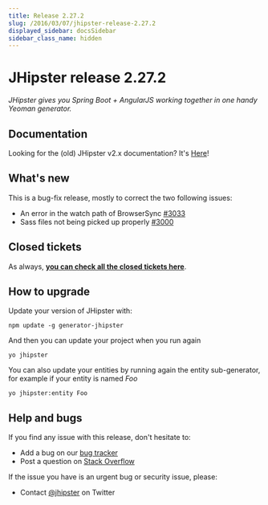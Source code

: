 ```yaml
---
title: Release 2.27.2
slug: /2016/03/07/jhipster-release-2.27.2
displayed_sidebar: docsSidebar
sidebar_class_name: hidden
---
```


JHipster release 2.27.2
==================

*JHipster gives you Spring Boot + AngularJS working together in one handy Yeoman generator.*

Documentation
----------

Looking for the (old) JHipster v2.x documentation? It's [Here](/documentation-archive)!

What's new
----------

This is a bug-fix release, mostly to correct the two following issues:

- An error in the watch path of BrowserSync [#3033](https://github.com/jhipster/generator-jhipster/pull/3033)
- Sass files not being picked up properly [#3000](https://github.com/jhipster/generator-jhipster/issues/3000)

Closed tickets
------------

As always, __[you can check all the closed tickets here](https://github.com/jhipster/generator-jhipster/issues?q=milestone%3A2.27.2+is%3Aclosed)__.

How to upgrade
------------

Update your version of JHipster with:

```
npm update -g generator-jhipster
```

And then you can update your project when you run again

```
yo jhipster
```

You can also update your entities by running again the entity sub-generator, for example if your entity is named _Foo_

```
yo jhipster:entity Foo
```

Help and bugs
--------------

If you find any issue with this release, don't hesitate to:

- Add a bug on our [bug tracker](https://github.com/jhipster/generator-jhipster/issues?state=open)
- Post a question on [Stack Overflow](http://stackoverflow.com/tags/jhipster/info)

If the issue you have is an urgent bug or security issue, please:

- Contact [@jhipster](https://twitter.com/jhipster) on Twitter
